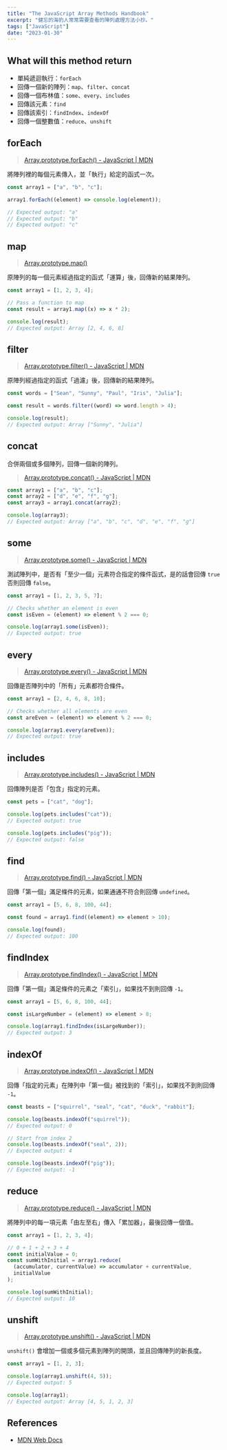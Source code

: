 ```yaml
---
title: "The JavaScript Array Methods Handbook"
excerpt: "健忘的海豹人常常需要查看的陣列處理方法小抄。"
tags: ["JavaScript"]
date: "2023-01-30"
---
```


## What will this method return

- 單純遞迴執行：`forEach`
- 回傳一個新的陣列：`map`、`filter`、`concat`
- 回傳一個布林值：`some`、`every`、`includes`
- 回傳該元素：`find`
- 回傳該索引：`findIndex`、`indexOf`
- 回傳一個整數值：`reduce`、`unshift`

## forEach

> [Array.prototype.forEach() - JavaScript | MDN](https://developer.mozilla.org/zh-TW/docs/Web/JavaScript/Reference/Global_Objects/Array/forEach)

將陣列裡的每個元素傳入，並「執行」給定的函式一次。

```javascript
const array1 = ["a", "b", "c"];

array1.forEach((element) => console.log(element));

// Expected output: "a"
// Expected output: "b"
// Expected output: "c"
```

## map

> [Array.prototype.map()](https://developer.mozilla.org/zh-TW/docs/Web/JavaScript/Reference/Global_Objects/Array/map)

原陣列的每一個元素經過指定的函式「運算」後，回傳新的結果陣列。

```javascript
const array1 = [1, 2, 3, 4];

// Pass a function to map
const result = array1.map((x) => x * 2);

console.log(result);
// Expected output: Array [2, 4, 6, 8]
```

## filter

> [Array.prototype.filter() - JavaScript | MDN](https://developer.mozilla.org/zh-TW/docs/Web/JavaScript/Reference/Global_Objects/Array/filter)

原陣列經過指定的函式「過濾」後，回傳新的結果陣列。

```javascript
const words = ["Sean", "Sunny", "Paul", "Iris", "Julia"];

const result = words.filter((word) => word.length > 4);

console.log(result);
// Expected output: Array ["Sunny", "Julia"]
```

## concat

合併兩個或多個陣列，回傳一個新的陣列。

> [Array.prototype.concat() - JavaScript | MDN](https://developer.mozilla.org/zh-TW/docs/Web/JavaScript/Reference/Global_Objects/Array/concat)

```javascript
const array1 = ["a", "b", "c"];
const array2 = ["d", "e", "f", "g"];
const array3 = array1.concat(array2);

console.log(array3);
// Expected output: Array ["a", "b", "c", "d", "e", "f", "g"]
```

## some

> [Array.prototype.some() - JavaScript | MDN](https://developer.mozilla.org/zh-TW/docs/Web/JavaScript/Reference/Global_Objects/Array/some)

測試陣列中，是否有「至少一個」元素符合指定的條件函式，是的話會回傳 `true` 否則回傳 `false`。

```javascript
const array1 = [1, 2, 3, 5, 7];

// Checks whether an element is even
const isEven = (element) => element % 2 === 0;

console.log(array1.some(isEven));
// Expected output: true
```

## every

> [Array.prototype.every() - JavaScript | MDN](https://developer.mozilla.org/zh-TW/docs/Web/JavaScript/Reference/Global_Objects/Array/every)

回傳是否陣列中的「所有」元素都符合條件。

```javascript
const array1 = [2, 4, 6, 8, 10];

// Checks whether all elements are even
const areEven = (element) => element % 2 === 0;

console.log(array1.every(areEven));
// Expected output: true
```

## includes

> [Array.prototype.includes() - JavaScript | MDN](https://developer.mozilla.org/zh-TW/docs/Web/JavaScript/Reference/Global_Objects/Array/includes)

回傳陣列是否「包含」指定的元素。

```javascript
const pets = ["cat", "dog"];

console.log(pets.includes("cat"));
// Expected output: true

console.log(pets.includes("pig"));
// Expected output: false
```

## find

> [Array.prototype.find() - JavaScript | MDN](https://developer.mozilla.org/zh-TW/docs/Web/JavaScript/Reference/Global_Objects/Array/find)

回傳「第一個」滿足條件的元素，如果通通不符合則回傳 `undefined`。

```javascript
const array1 = [5, 6, 8, 100, 44];

const found = array1.find((element) => element > 10);

console.log(found);
// Expected output: 100
```

## findIndex

> [Array.prototype.findIndex() - JavaScript | MDN](https://developer.mozilla.org/zh-TW/docs/Web/JavaScript/Reference/Global_Objects/Array/findIndex)

回傳「第一個」滿足條件的元素之「索引」，如果找不到則回傳 `-1`。

```javascript
const array1 = [5, 6, 8, 100, 44];

const isLargeNumber = (element) => element > 8;

console.log(array1.findIndex(isLargeNumber));
// Expected output: 3
```

## indexOf

> [Array.prototype.indexOf() - JavaScript | MDN](https://developer.mozilla.org/zh-TW/docs/Web/JavaScript/Reference/Global_Objects/Array/indexOf)

回傳「指定的元素」在陣列中「第一個」被找到的「索引」，如果找不到則回傳 `-1`。

```javascript
const beasts = ["squirrel", "seal", "cat", "duck", "rabbit"];

console.log(beasts.indexOf("squirrel"));
// Expected output: 0

// Start from index 2
console.log(beasts.indexOf("seal", 2));
// Expected output: 4

console.log(beasts.indexOf("pig"));
// Expected output: -1
```

## reduce

> [Array.prototype.reduce() - JavaScript | MDN](https://developer.mozilla.org/zh-TW/docs/Web/JavaScript/Reference/Global_Objects/Array/Reduce)

將陣列中的每一項元素「由左至右」傳入「累加器」，最後回傳一個值。

```javascript
const array1 = [1, 2, 3, 4];

// 0 + 1 + 2 + 3 + 4
const initialValue = 0;
const sumWithInitial = array1.reduce(
  (accumulator, currentValue) => accumulator + currentValue,
  initialValue
);

console.log(sumWithInitial);
// Expected output: 10
```

## unshift

> [Array.prototype.unshift() - JavaScript | MDN](https://developer.mozilla.org/zh-TW/docs/Web/JavaScript/Reference/Global_Objects/Array/unshift)

`unshift()` 會增加一個或多個元素到陣列的開頭，並且回傳陣列的新長度。

```javascript
const array1 = [1, 2, 3];

console.log(array1.unshift(4, 5));
// Expected output: 5

console.log(array1);
// Expected output: Array [4, 5, 1, 2, 3]
```

## References

- [MDN Web Docs](https://developer.mozilla.org/zh-TW/)
